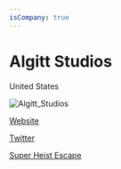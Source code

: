 ```yaml
---
isCompany: true
---
```


# Algitt Studios

<Location>

United States

</Location>

![Algitt_Studios](./directory_images/Algitt_Studios_v1.webp)

<Website>

[Website](http://algittstudios.com)

[Twitter](https://twitter.com/AlgittStudios)

</Website>

<Games>

[Super Heist Escape](http://algittstudios.com/she/she.html)

</Games>
